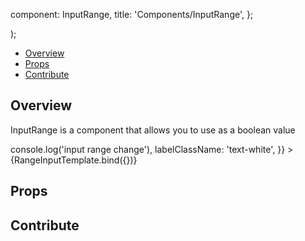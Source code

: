 
  component: InputRange,
  title: 'Components/InputRange',
};

<Meta
  title="Components/InputRange"
  component={InputRange}
/>

  <div className="w-3">
    <InputRange {...args} />
  </div>
);

<Heading
  title="InputRange"
  componentRelativePath="InputRange/InputRange.tsx"
/>

- [Overview](#overview)
- [Props](#props)
- [Contribute](#contribute)

## Overview

InputRange is a component that allows you to use as a boolean value

<Canvas>
  <Story
    name="Overview"
    args={{
      value: 10,
      minValue: 0,
      maxValue: 100,
      step: 10,
      unit: '%',
      onChange: () => console.log('input range change'),
      labelClassName: 'text-white',
    }}
  >
    {RangeInputTemplate.bind({})}
  </Story>
</Canvas>

## Props

<ArgsTable of={InputRange} />

## Contribute

<Footer componentRelativePath="InputRange/__stories__/InputRange.stories.mdx" />
